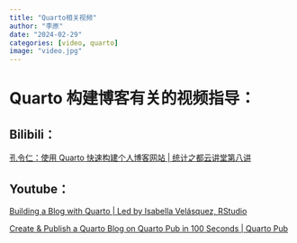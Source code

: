 ```yaml
---
title: "Quarto相关视频"
author: "李原"
date: "2024-02-29"
categories: [video, quarto]
image: "video.jpg"
---
```


# Quarto 构建博客有关的视频指导：

## Bilibili：
[孔令仁：使用 Quarto 快速构建个人博客网站 | 统计之都云讲堂第八讲](https://www.bilibili.com/video/BV1t14y1s7co/?spm_id_from=333.1007.top_right_bar_window_history.content.click&vd_source=218cb6b73288af0fe1d857478d0c4cc6)

## Youtube：
[ Building a Blog with Quarto | Led by Isabella Velásquez, RStudio ](https://www.youtube.com/watch?v=CVcvXfRyfE0)

[ Create & Publish a Quarto Blog on Quarto Pub in 100 Seconds | Quarto Pub ](https://www.youtube.com/watch?v=t8qtcDyCRFA)